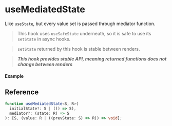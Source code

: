 
<Meta title="State/useMediatedState" component={Example} />

# useMediatedState

Like `useState`, but every value set is passed through mediator function.

> This hook uses `useSafeState` underneath, so it is safe to use its `setState` in async hooks.

> `setState` returned by this hook is stable between renders.

> **_This hook provides stable API, meaning returned functions does not change between renders_**

#### Example

<Canvas>
  <Story story={Example} inline />
</Canvas>

## Reference

```ts
function useMediatedState<S, R>(
  initialState?: S | (() => S),
  mediator?: (state: R) => S
): [S, (value: R | ((prevState: S) => R)) => void];
```
